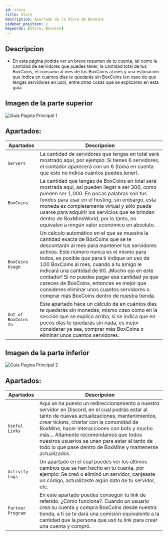 ```yaml
---
id: store
title: Store
description: Apartado de la Store de Boxmine
sidebar_position: 2
keywords: [Store, Boxmine]
---
```


## Descripcion

- En esta página podrás ver un breve resumen de tu cuenta, tal como la cantidad de servidores que puedes tener, la cantidad total de tus BoxCoins, el consumo al mes de tus BoxCoins al mes y una estimación que indica en cuántos días te quedarás sin BoxCoins (en caso de que tengas servidores en uso), entre otras cosas que se explicaran en esta guía.

## Imagen de la parte superior

<img src='/img/dasboard/pagina-principal2.png' alt='Guia Pagina Principal 1' />

## Apartados:

| Apartados        | Descripcion                  |
| --------------- | ------------------------------ |
| `Servers` | La cantidad de servidores que tengas en total será mostrado aquí, por ejemplo: Si tienes 6 servidores, el contador aparecerá con un 6 (toma en cuenta que esto no indica cuántos puedes tener).        |
| `BoxCoins` | La cantidad que tengas de BoxCoins en total será mostrada aquí, así pueden llegar a ser 300, como pueden ser 1,000. En pocas palabras son tus fondos para usar en el hosting, sin embargo, esta moneda es completamente virtual y sólo puede usarse para adquirir los servicios que se brindan dentro de BoxMineWorld, por lo tanto, no equivalen a ningún valor económico en absoluto. |
| `BoxCoins Usage`    | Un cálculo automático en el que se muestra la cantidad exacta de BoxCoins que se te descontarán al mes para mantener tus servidores activos. Este número nunca es el mismo para todos, es posible que para ti indique un uso de 100 BoxCoins al mes, cuando a tu amigo le indicará una cantidad de 60. ¡Mucho ojo en este contador! Si no puedes pagar esa cantidad ya que careces de BoxCoins, entonces es mejor que consideres eliminar unos cuantos servidores o comprar más BoxCoins dentro de nuestra tienda.  |
| `Out of BoxCoins In`  | Este apartado hace un cálculo de en cuántos días te quedarás sin monedas, mismo caso como en la sección que se explicó arriba, si se indica que en pocos días te quedarás sin nada, es mejor considerar ya sea, comprar más BoxCoins o eliminar unos cuantos servidores.         |

## Imagen de la parte inferior

<img src='/img/dasboard/pagina-principal.png' alt='Guia Pagina Principal 2' />

## Apartados:

| Apartados        | Descripcion                  |
| --------------- | ------------------------------ |
| `Useful Links` | Aquí se ha puesto un redireccionamiento a nuestro servidor en Discord, en el cual podrás estar al tanto de nuevas actualizaciones, mantenimientos, crear tickets, charlar con la comunidad de BoxMine, hacer interacciones con bots y mucho más… Altamente recomendamos que todos nuestros usuarios se unan para estar al tanto de todo lo que pase dentro de BoxMine y mantenerse actualizados.        |
| `Activity Logs` | Un apartado en el cual puedes ver los últimos cambios que se han hecho en tu cuenta, por ejemplo: Se creó o eliminó un servidor, canjeaste un código, actualizaste algún dato de tu servidor, etc. |
| `Partner Program`    | En este apartado puedes conseguir tu link de referido. ¿Cómo funciona?. Cuando un usuario crea su cuenta y compra BoxCoins desde nuestra tienda, a ti se te dará una comisión equivalente a la cantidad que la persona que usó tu link para crear una cuenta y compró.  |
